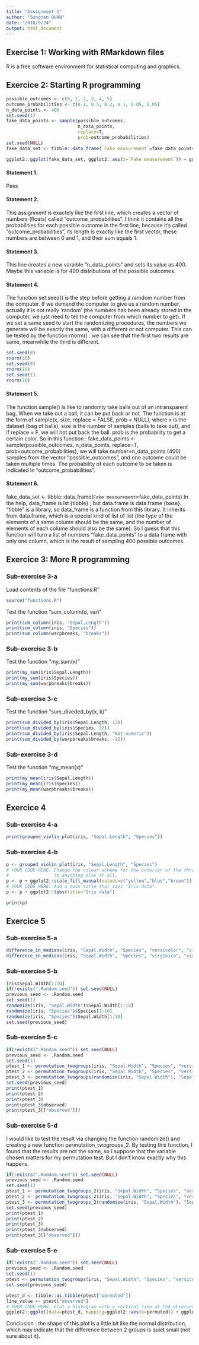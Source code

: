 ```yaml
---
title: "Assignment 1"
author: "Songnan QUAN"
date: "2018/9/24"
output: html_document
---
```



## Exercise 1: Working with RMarkdown files
R is a free software environment for statistical computing and graphics.


## Exercice 2: Starting R programming
```r
possible_outcomes <- c(0, 1, 2, 3, 4, 5)
outcome_probabilities <- c(0.1, 0.5, 0.2, 0.1, 0.05, 0.05)
n_data_points <- 400
set.seed(1)
fake_data_points <- sample(possible_outcomes,
                           n_data_points,
                           replace=T,
                           prob=outcome_probabilities)
set.seed(NULL)
fake_data_set <- tibble::data_frame(`Fake measurement`=fake_data_points)
```

```r
ggplot2::ggplot(fake_data_set, ggplot2::aes(x=`Fake measurement`)) + ggplot2::geom_histogram(bins=5, colour="black", fill="lightgrey")
```

#### Statement 1. 
Pass
  

#### Statement 2. 
This assignment is exactely like the first line, which creates a vector of numbers (floats) called "outcome_probabilities". I think it contains all the probabilities for each possible outcome in the first line, because it's called "outcome_probabilities", its length is exactly like the first vector, these numbers are between 0 and 1, and their sum equals 1.


#### Statement 3. 
This line creates a new varaible "n_data_points" and sets its value as 400. Maybe this variable is for 400 distributions of the possible outcomes.


#### Statement 4. 
The function set.seed() is the step before getting a ramdom number from the computer. If we demand the computer to give us a random number, actually it is not really 'random' (the numbers has been already stored in the computer, we just need to tell the computer from which number to get). If we set a same seed to start the randomizing procedures, the numbers we generate will be exactly the same, with a different or not computer. This can be tested by the function rnorm() : we can see that the first two results are same, meanwhile the third is different.

```r
set.seed(0)
rnorm(10)
set.seed(0)
rnorm(10)
set.seed(1)
rnorm(10)
```


#### Statement 5. 
The function sample() is like to randomly take balls out of an intransparent bag. When we take out a ball, it can be put back or not.
The function is at the form of sample(x, size, replace = FALSE, prob = NULL), where x is the dataset (bag of balls), size is the number of samples (balls to take out), and if replace = F, we will not put back the ball. prob is the probability to get a certain color.
So in this function :
fake_data_points <- sample(possible_outcomes,
                           n_data_points,
                           replace=T,
                           prob=outcome_probabilities),
we will take number=n_data_points (400) samples from the vector "possible_outcomes", and one outcome could be taken multiple times. The probability of each outcome to be taken is indicated in "outcome_probabilities".


#### Statement 6.
fake_data_set <- tibble::data_frame(`Fake measurement`=fake_data_points)
In the help, data_frame is lst {tibble} ; but data.frame is data.frame {base}.
"tibble" is a library, so data_frame is a function from this library. It inherits from data.frame, which is a special kind of list of list (the type of the elements of a same column should be the same, and the number of elements of each colume should also be the same). So I guess that this function will turn a list of numbers "fake_data_points" to a data frame with only one column, which is the result of sampling 400 possible outcomes.


## Exercice 3: More R programming


### Sub-exercise 3-a

Load contents of the file "functions.R"
```r
source("functions.R")
```

Test the function "sum_column(d, var)"
```r
print(sum_column(iris, "Sepal.Length"))
print(sum_column(iris, "Species"))
print(sum_column(warpbreaks, "breaks"))
```


### Sub-exercise 3-b
Test the function "my_sum(x)"
```r
print(my_sum(iris$Sepal.Length))
print(my_sum(iris$Species))
print(my_sum(warpbreaks$breaks))
```


### Sub-exercise 3-c
Test the function "sum_diveded_by(x, k)"
```r
print(sum_divided_by(iris$Sepal.Length, 12))
print(sum_divided_by(iris$Species, 22))
print(sum_divided_by(iris$Sepal.Length, "Not numeric"))
print(sum_divided_by(warpbreaks$breaks, -12))
```


### Sub-exercise 3-d
Test the function "my_mean(x)"
```r
print(my_mean(iris$Sepal.Length))
print(my_mean(iris$Species))
print(my_mean(warpbreaks$breaks))
```


## Exercice 4


### Sub-exercise 4-a
```r
print(grouped_violin_plot(iris, "Sepal.Length", "Species"))
```


### Sub-exercise 4-b
```r
p <- grouped_violin_plot(iris, "Sepal.Length", "Species")
# YOUR CODE HERE: Change the colour scheme for the interior of the three violin plots
#                 to anything else at all.
p <- p + ggplot2::scale_fill_manual(values=c("yellow","blue","brown"))
# YOUR CODE HERE: Add a main title that says "Iris data".
p <- p + ggplot2::labs(title="Iris data")

print(p)
```


## Exercice 5


### Sub-exercise 5-a
```r
difference_in_medians(iris, "Sepal.Width", "Species", "versicolor", "virginica")
difference_in_medians(iris, "Sepal.Width", "Species", "virginica", "virginica")
```


### Sub-exercise 5-b
```r
iris$Sepal.Width[1:10]
if(!exists(".Random.seed")) set.seed(NULL)
previous_seed <- .Random.seed
set.seed(1)
randomize(iris, "Sepal.Width")$Sepal.Width[1:10]
randomize(iris, "Species")$Species[1:10]
randomize(iris, "Species")$Sepal.Width[1:10]
set.seed(previous_seed)
```


### Sub-exercise 5-c
```r
if(!exists(".Random.seed")) set.seed(NULL)
previous_seed <- .Random.seed
set.seed(1)
ptest_1 <- permutation_twogroups(iris, "Sepal.Width", "Species", "versicolor","virginica", difference_in_medians, n_samples=10)
ptest_2 <- permutation_twogroups(iris, "Sepal.Width", "Species", "versicolor","virginica", difference_in_medians, n_samples=10)
ptest_3 <- permutation_twogroups(randomize(iris, "Sepal.Width"), "Sepal.Width","Species", "versicolor", "virginica",difference_in_medians, n_samples=10)
set.seed(previous_seed)
print(ptest_1)
print(ptest_2)
print(ptest_3)
print(ptest_3$observed)
print(ptest_3[["observed"]])
```


### Sub-exercise 5-d
I would like to test the result via changing the function randomize() and creating a new function permutation_twogroups_2. By testing this function, I found that the results are not the same, so I suppose that the variable chosen matters for my permutation test. But I don't know exactly why this happens.


```r
if(!exists(".Random.seed")) set.seed(NULL)
previous_seed <- .Random.seed
set.seed(1)
ptest_1 <- permutation_twogroups_2(iris, "Sepal.Width", "Species", "versicolor","virginica", difference_in_medians, n_samples=10)
ptest_2 <- permutation_twogroups_2(iris, "Sepal.Width", "Species", "versicolor","virginica", difference_in_medians, n_samples=10)
ptest_3 <- permutation_twogroups_2(randomize(iris, "Sepal.Width"), "Sepal.Width","Species", "versicolor", "virginica",difference_in_medians, n_samples=10)
set.seed(previous_seed)
print(ptest_1)
print(ptest_2)
print(ptest_3)
print(ptest_3$observed)
print(ptest_3[["observed"]])
```

### Sub-exercise 5-e

```r
if(!exists(".Random.seed")) set.seed(NULL)
previous_seed <- .Random.seed
set.seed(1)
ptest <- permutation_twogroups(iris, "Sepal.Width", "Species", "versicolor","virginica", difference_in_medians)
set.seed(previous_seed)
```

```r
ptest_d <- tibble::as_tibble(ptest["permuted"])
line_value <- ptest["observed"]
# YOUR CODE HERE: plot a histogram with a vertical line at the observed value
ggplot2::ggplot(data=ptest_d, mapping=ggplot2::aes(x=permuted)) + ggplot2::geom_histogram(color="black", fill="orange") + ggplot2::geom_vline(ggplot2::aes(xintercept=line_value[[1]]))
```

Conclusion : the shape of this plot is a little bit like the normal distribution, which may indicate that the difference between 2 groups is quiet small (not sure about it).